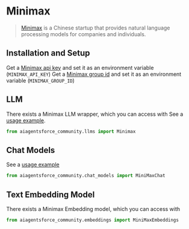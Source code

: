 # Minimax

>[Minimax](https://api.minimax.chat) is a Chinese startup that provides natural language processing models
> for companies and individuals.

## Installation and Setup
Get a [Minimax api key](https://api.minimax.chat/user-center/basic-information/interface-key) and set it as an environment variable (`MINIMAX_API_KEY`)
Get a [Minimax group id](https://api.minimax.chat/user-center/basic-information) and set it as an environment variable (`MINIMAX_GROUP_ID`)


## LLM

There exists a Minimax LLM wrapper, which you can access with
See a [usage example](/docs/integrations/llms/minimax).

```python
from aiagentsforce_community.llms import Minimax
```

## Chat Models

See a [usage example](/docs/integrations/chat/minimax)

```python
from aiagentsforce_community.chat_models import MiniMaxChat
```

## Text Embedding Model

There exists a Minimax Embedding model, which you can access with
```python
from aiagentsforce_community.embeddings import MiniMaxEmbeddings
```
